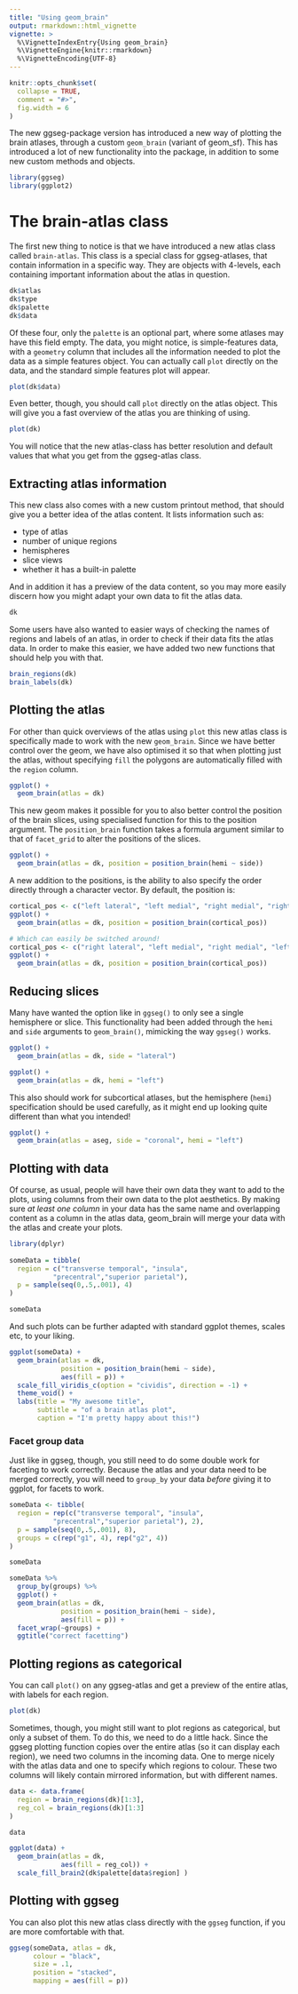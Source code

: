 ```yaml
---
title: "Using geom_brain"
output: rmarkdown::html_vignette
vignette: >
  %\VignetteIndexEntry{Using geom_brain}
  %\VignetteEngine{knitr::rmarkdown}
  %\VignetteEncoding{UTF-8}
---
```


```r
knitr::opts_chunk$set(
  collapse = TRUE,
  comment = "#>",
  fig.width = 6
)
```

The new ggseg-package version has introduced a new way of plotting the brain atlases, through a custom `geom_brain` (variant of geom_sf). 
This has introduced a lot of new functionality into the package, in addition to some new custom methods and objects. 

```r
library(ggseg)
library(ggplot2)
```


# The brain-atlas class

The first new thing to notice is that we have introduced a new atlas class called `brain-atlas`. 
This class is a special class for ggseg-atlases, that contain information in a specific way. 
They are objects with 4-levels, each containing important information about the atlas in question.

```r
dk$atlas
dk$type
dk$palette
dk$data
```

Of these four, only the `palette` is an optional part, where some atlases may have this field empty.
The data, you might notice, is simple-features data, with a `geometry` column that includes all the information needed to plot the data as a simple features object. 
You can actually call `plot` directly on the data, and the standard simple features plot will appear.

```r
plot(dk$data)
```

Even better, though, you should call `plot` directly on the atlas object. 
This will give you a fast overview of the atlas you are thinking of using.

```r
plot(dk)
```

You will notice that the new atlas-class has better resolution and default values that what you get from the ggseg-atlas class. 

## Extracting atlas information
This new class also comes with a new custom printout method, that should give you a better idea of the atlas content.
It lists information such as:

- type of atlas  
- number of unique regions  
- hemispheres  
- slice views  
- whether it has a built-in palette  

And in addition it has a preview of the data content, so you may more easily discern how you might adapt your own data to fit the atlas data.

```r
dk
```

Some users have also wanted to easier ways of checking the names of regions and labels of an atlas, in order to check if their data fits the atlas data. 
In order to make this easier, we have added two new functions that should help you with that.

```r
brain_regions(dk)
brain_labels(dk)
```

## Plotting the atlas
For other than quick overviews of the atlas using `plot` this new atlas class is specifically made to work with the new `geom_brain`. 
Since we have better control over the geom, we have also optimised it so that when plotting just the atlas, without specifying `fill` the polygons are automatically filled with the `region` column.

```r
ggplot() +
  geom_brain(atlas = dk)
```

This new geom makes it possible for you to also better control the position of the brain slices, using specialised function for this to the position argument. The `position_brain` function takes a formula argument similar to that of `facet_grid` to alter the positions of the slices.

```r
ggplot() +
  geom_brain(atlas = dk, position = position_brain(hemi ~ side))
```

A new addition to the positions, is the ability to also specify the order directly through a character vector. By default, the position is:

```r
cortical_pos <- c("left lateral", "left medial", "right medial", "right lateral")
ggplot() +
  geom_brain(atlas = dk, position = position_brain(cortical_pos))

# Which can easily be switched around!
cortical_pos <- c("right lateral", "left medial", "right medial", "left lateral")
ggplot() +
  geom_brain(atlas = dk, position = position_brain(cortical_pos))
```

## Reducing slices

Many have wanted the option like in `ggseg()` to only see a single hemisphere or slice. This functionality had been added through the `hemi` and `side` arguments to `geom_brain()`, mimicking the way `ggseg()` works.

```r
ggplot() +
  geom_brain(atlas = dk, side = "lateral")

ggplot() +
  geom_brain(atlas = dk, hemi = "left")
```

This also should work for subcortical atlases, but the hemisphere (`hemi`) specification should be used carefully, as it might end up looking quite different than what you intended!

```r
ggplot() +
  geom_brain(atlas = aseg, side = "coronal", hemi = "left")
```


## Plotting with data
Of course, as usual, people will have their own data they want to add to the plots, using columns from their own data to the plot aesthetics. 
By making sure _at least one column_ in your data has the same name and overlapping content as a column in the atlas data, geom_brain will merge your data with the atlas and create your plots. 

```r
library(dplyr)
        
someData = tibble(
  region = c("transverse temporal", "insula",
           "precentral","superior parietal"), 
  p = sample(seq(0,.5,.001), 4)
)

someData
```

And such plots can be further adapted with standard ggplot themes, scales etc, to your liking.

```r
ggplot(someData) +
  geom_brain(atlas = dk, 
             position = position_brain(hemi ~ side),
             aes(fill = p)) +
  scale_fill_viridis_c(option = "cividis", direction = -1) +
  theme_void() +
  labs(title = "My awesome title", 
       subtitle = "of a brain atlas plot",
       caption = "I'm pretty happy about this!")
```

### Facet group data

Just like in ggseg, though, you still need to do some double work for faceting to work correctly.
Because the atlas and your data need to be merged correctly, you will need to `group_by` your data _before_ giving it to ggplot, for facets to work.

```r
someData <- tibble(
  region = rep(c("transverse temporal", "insula",
           "precentral","superior parietal"), 2), 
  p = sample(seq(0,.5,.001), 8),
  groups = c(rep("g1", 4), rep("g2", 4))
)

someData
```


```r
someData %>%
  group_by(groups) %>%
  ggplot() +
  geom_brain(atlas = dk, 
             position = position_brain(hemi ~ side),
             aes(fill = p)) +
  facet_wrap(~groups) +
  ggtitle("correct facetting")
```


## Plotting regions as categorical

You can call `plot()` on any ggseg-atlas and get a preview of the entire atlas, with labels for each region.

```r
plot(dk)
```

Sometimes, though, you might still want to plot regions as categorical, but only a subset of them.
To do this, we need to do a little hack.
Since the ggseg plotting function copies over the entire atlas (so it can display each region), we need two columns in the incoming data.
One to merge nicely with the atlas data and one to specify which regions to colour. 
These two columns will likely contain mirrored information, but with different names.

```r

data <- data.frame(
  region = brain_regions(dk)[1:3],
  reg_col = brain_regions(dk)[1:3]
)

data

ggplot(data) +
  geom_brain(atlas = dk,
             aes(fill = reg_col)) +
  scale_fill_brain2(dk$palette[data$region] )
```




## Plotting with ggseg

You can also plot this new atlas class directly with the `ggseg` function, if you are more comfortable with that.

```r
ggseg(someData, atlas = dk, 
      colour = "black",
      size = .1, 
      position = "stacked",
      mapping = aes(fill = p))
```


